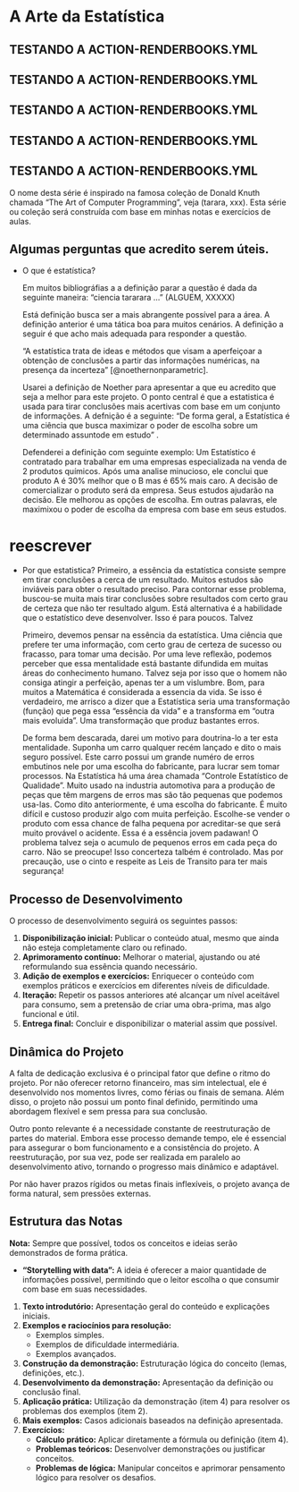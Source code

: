 # A Arte da Estatística {#title .headline-title}

## TESTANDO A ACTION-RENDERBOOKS.YML
## TESTANDO A ACTION-RENDERBOOKS.YML
## TESTANDO A ACTION-RENDERBOOKS.YML
## TESTANDO A ACTION-RENDERBOOKS.YML
## TESTANDO A ACTION-RENDERBOOKS.YML

O nome desta série é inspirado na famosa coleção de Donald Knuth chamada "The Art of Computer Programming", veja (tarara, xxx). Esta série ou coleção será construída com base em minhas notas e exercícios de aulas.

## Algumas perguntas que acredito serem úteis.

-   [O que é estatística?]{.headline-question}

    Em muitos bibliográfias a a definição parar a questão é dada da seguinte maneira: ["ciencia tararara ..." (ALGUEM, XXXXX)]{.citation-long}

    Está definição busca ser a mais abrangente possível para a área. A definição anterior é uma tática boa para muitos cenários. A definição a seguir é que acho mais adequada para responder a questão.

    ["A estatística trata de ideas e métodos que visam a aperfeiçoar a obtenção de conclusões a partir das informações numéricas, na presença da incerteza" [@noethernonparametric].]{.citation-long}

    Usarei a definição de Noether para apresentar a que eu acredito que seja a melhor para este projeto. O ponto central é que a estatistica é usada para tirar conclusões mais acertivas com base em um conjunto de informações. A defnição é a seguinte: ["De forma geral, a Estatística é uma ciência que busca maximizar o poder de escolha sobre um determinado assuntode em estudo"]{.citation-short} .

    Defenderei a definição com seguinte exemplo: Um Estatístico é contratado para trabalhar em uma empresas especializada na venda de 2 produtos químicos. Após uma analise minucioso, ele conclui que produto A é 30% melhor que o B mas é 65% mais caro. A decisão de comercializar o produto será da empresa. Seus estudos ajudarão na decisão. Ele melhorou as opções de escolha. Em outras palavras, ele maximixou o poder de escolha da empresa com base em seus estudos.

# reescrever

-   [Por que estatistica?]{.headline-question} Primeiro, a essência da estatística consiste sempre em tirar conclusões a cerca de um resultado. Muitos estudos são inviáveis para obter o resultado preciso. Para contornar esse problema, buscou-se muita mais tirar conclusões sobre resultados com certo grau de certeza que não ter resultado algum. Está alternativa é a habilidade que o estatístico deve desenvolver. Isso é para poucos. Talvez

    Primeiro, devemos pensar na essência da estatística. Uma ciência que prefere ter uma informação, com certo grau de certeza de sucesso ou fracasso, para tomar uma decisão. Por uma leve reflexão, podemos perceber que essa mentalidade está bastante difundida em muitas áreas do conhecimento humano. Talvez seja por isso que o homem não consiga atingir a perfeição, apenas ter a um vislumbre. Bom, para muitos a Matemática é considerada a essencia da vida. Se isso é verdadeiro, me arrisco a dizer que a Estatística seria uma transformação (função) que pega essa "essência da vida" e a transforma em "outra mais evoluida". Uma transformação que produz bastantes erros.

    De forma bem descarada, darei um motivo para doutrina-lo a ter esta mentalidade. Suponha um carro qualquer recém lançado e dito o mais seguro possível. Este carro possui um grande numéro de erros embutinos nele por uma escolha do fabricante, para lucrar sem tomar processos. Na Estatística há uma área chamada "Controle Estatístico de Qualidade". Muito usado na industria automotiva para a produção de peças que têm margens de erros mas são tão pequenas que podemos usa-las. Como dito anteriormente, é uma escolha do fabricante. É muito difícil e custoso produzir algo com muita perfeição. Escolhe-se vender o produto com essa chance de falha pequena por acreditar-se que será muito provável o acidente. Essa é a essência jovem padawan! O problema talvez seja o acumulo de pequenos erros em cada peça do carro. Não se preocupe! Isso concerteza talbém é controlado. Mas por precaução, use o cinto e respeite as Leis de Transito para ter mais segurança!

## Processo de Desenvolvimento

O processo de desenvolvimento seguirá os seguintes passos:

1.  **Disponibilização inicial:** Publicar o conteúdo atual, mesmo que ainda não esteja completamente claro ou refinado.
2.  **Aprimoramento contínuo:** Melhorar o material, ajustando ou até reformulando sua essência quando necessário.
3.  **Adição de exemplos e exercícios:** Enriquecer o conteúdo com exemplos práticos e exercícios em diferentes níveis de dificuldade.
4.  **Iteração:** Repetir os passos anteriores até alcançar um nível aceitável para consumo, sem a pretensão de criar uma obra-prima, mas algo funcional e útil.
5.  **Entrega final:** Concluir e disponibilizar o material assim que possível.

## Dinâmica do Projeto

A falta de dedicação exclusiva é o principal fator que define o ritmo do projeto. Por não oferecer retorno financeiro, mas sim intelectual, ele é desenvolvido nos momentos livres, como férias ou finais de semana. Além disso, o projeto não possui um ponto final definido, permitindo uma abordagem flexível e sem pressa para sua conclusão.

Outro ponto relevante é a necessidade constante de reestruturação de partes do material. Embora esse processo demande tempo, ele é essencial para assegurar o bom funcionamento e a consistência do projeto. A reestruturação, por sua vez, pode ser realizada em paralelo ao desenvolvimento ativo, tornando o progresso mais dinâmico e adaptável.

Por não haver prazos rígidos ou metas finais inflexíveis, o projeto avança de forma natural, sem pressões externas.

## Estrutura das Notas

**Nota:** Sempre que possível, todos os conceitos e ideias serão demonstrados de forma prática.

-   **"Storytelling with data":** A ideia é oferecer a maior quantidade de informações possível, permitindo que o leitor escolha o que consumir com base em suas necessidades.

1.  **Texto introdutório:** Apresentação geral do conteúdo e explicações iniciais.
2.  **Exemplos e raciocínios para resolução:**
    -   Exemplos simples.
    -   Exemplos de dificuldade intermediária.
    -   Exemplos avançados.
3.  **Construção da demonstração:** Estruturação lógica do conceito (lemas, definições, etc.).
4.  **Desenvolvimento da demonstração:** Apresentação da definição ou conclusão final.
5.  **Aplicação prática:** Utilização da demonstração (item 4) para resolver os problemas dos exemplos (item 2).
6.  **Mais exemplos:** Casos adicionais baseados na definição apresentada.
7.  **Exercícios:**
    -   **Cálculo prático:** Aplicar diretamente a fórmula ou definição (item 4).
    -   **Problemas teóricos:** Desenvolver demonstrações ou justificar conceitos.
    -   **Problemas de lógica:** Manipular conceitos e aprimorar pensamento lógico para resolver os desafios.